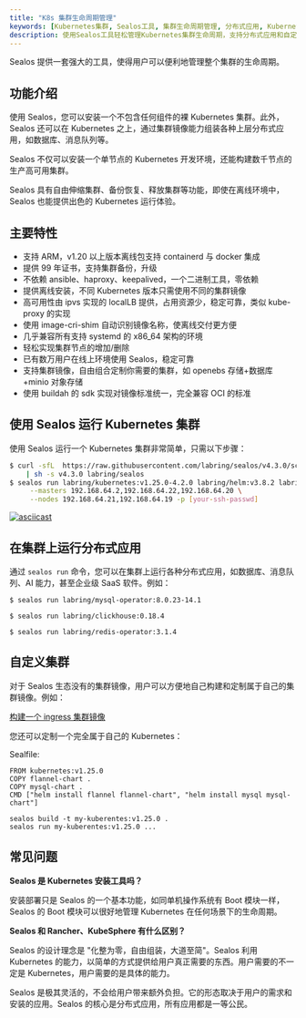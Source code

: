 ```yaml
---
title: "K8s 集群生命周期管理"
keywords: [Kubernetes集群, Sealos工具, 集群生命周期管理, 分布式应用, Kubernetes安装]
description: 使用Sealos工具轻松管理Kubernetes集群生命周期，支持分布式应用和自定义集群镜像，提供高可用性和离线安装功能。
---
```


Sealos 提供一套强大的工具，使得用户可以便利地管理整个集群的生命周期。

## 功能介绍

使用 Sealos，您可以安装一个不包含任何组件的裸 Kubernetes 集群。此外，Sealos 还可以在 Kubernetes 之上，通过集群镜像能力组装各种上层分布式应用，如数据库、消息队列等。

Sealos 不仅可以安装一个单节点的 Kubernetes 开发环境，还能构建数千节点的生产高可用集群。

Sealos 具有自由伸缩集群、备份恢复、释放集群等功能，即使在离线环境中，Sealos 也能提供出色的 Kubernetes 运行体验。

## 主要特性

- 支持 ARM，v1.20 以上版本离线包支持 containerd 与 docker 集成
- 提供 99 年证书，支持集群备份，升级
- 不依赖 ansible、haproxy、keepalived，一个二进制工具，零依赖
- 提供离线安装，不同 Kubernetes 版本只需使用不同的集群镜像
- 高可用性由 ipvs 实现的 localLB 提供，占用资源少，稳定可靠，类似 kube-proxy 的实现
- 使用 image-cri-shim 自动识别镜像名称，使离线交付更方便
- 几乎兼容所有支持 systemd 的 x86_64 架构的环境
- 轻松实现集群节点的增加/删除
- 已有数万用户在线上环境使用 Sealos，稳定可靠
- 支持集群镜像，自由组合定制你需要的集群，如 openebs 存储+数据库+minio 对象存储
- 使用 buildah 的 sdk 实现对镜像标准统一，完全兼容 OCI 的标准

## 使用 Sealos 运行 Kubernetes 集群

使用 Sealos 运行一个 Kubernetes 集群非常简单，只需以下步骤：

```bash
$ curl -sfL  https://raw.githubusercontent.com/labring/sealos/v4.3.0/scripts/install.sh \
    | sh -s v4.3.0 labring/sealos
$ sealos run labring/kubernetes:v1.25.0-4.2.0 labring/helm:v3.8.2 labring/calico:v3.24.1 \
     --masters 192.168.64.2,192.168.64.22,192.168.64.20 \
     --nodes 192.168.64.21,192.168.64.19 -p [your-ssh-passwd]
```

[![asciicast](https://asciinema.org/a/519263.svg)](https://asciinema.org/a/519263?speed=3)

## 在集群上运行分布式应用

通过 `sealos run` 命令，您可以在集群上运行各种分布式应用，如数据库、消息队列、AI 能力，甚至企业级 SaaS 软件。例如：

```shell
$ sealos run labring/mysql-operator:8.0.23-14.1

$ sealos run labring/clickhouse:0.18.4

$ sealos run labring/redis-operator:3.1.4
```

## 自定义集群

对于 Sealos 生态没有的集群镜像，用户可以方便地自己构建和定制属于自己的集群镜像。例如：

[构建一个 ingress 集群镜像](/developer-guide/lifecycle-management/quick-start/build-ingress-cluster-image.md)

您还可以定制一个完全属于自己的 Kubernetes：

Sealfile:

```shell
FROM kubernetes:v1.25.0
COPY flannel-chart .
COPY mysql-chart .
CMD ["helm install flannel flannel-chart", "helm install mysql mysql-chart"]
```

```shell
sealos build -t my-kuberentes:v1.25.0 .
sealos run my-kuberentes:v1.25.0 ...
```

## 常见问题

**Sealos 是 Kubernetes 安装工具吗？**

安装部署只是 Sealos 的一个基本功能，如同单机操作系统有 Boot 模块一样，Sealos 的 Boot 模块可以很好地管理 Kubernetes 在任何场景下的生命周期。

**Sealos 和 Rancher、KubeSphere 有什么区别？**

Sealos 的设计理念是 "化整为零，自由组装，大道至简"。Sealos 利用 Kubernetes 的能力，以简单的方式提供给用户真正需要的东西。用户需要的不一定是 Kubernetes，用户需要的是具体的能力。

Sealos 是极其灵活的，不会给用户带来额外负担。它的形态取决于用户的需求和安装的应用。Sealos 的核心是分布式应用，所有应用都是一等公民。
